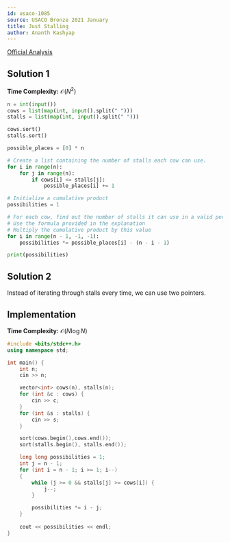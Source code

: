```yaml
---
id: usaco-1085
source: USACO Bronze 2021 January
title: Just Stalling
author: Ananth Kashyap
---
```


[Official Analysis](http://www.usaco.org/current/data/sol_prob3_bronze_jan21.html)

## Solution 1

**Time Complexity:** $\mathcal{O}(N^2)$

<LanguageSection>

<PySection>

```py
n = int(input())
cows = list(map(int, input().split(" ")))
stalls = list(map(int, input().split(" ")))

cows.sort()
stalls.sort()

possible_places = [0] * n

# Create a list containing the number of stalls each cow can use.
for i in range(n):
	for j in range(n):
		if cows[i] <= stalls[j]:
			possible_places[i] += 1

# Initialize a cumulative product
possibilities = 1

# For each cow, find out the number of stalls it can use in a valid permutation
# Use the formula provided in the explanation
# Multiply the cumulative product by this value
for i in range(n - 1, -1, -1):
	possibilities *= possible_places[i] - (n - i - 1)

print(possibilities)
```

</PySection>

</LanguageSection>

## Solution 2

Instead of iterating through $\text{stalls}$ every time, we can use two
pointers.

## Implementation

**Time Complexity:** $\mathcal{O}(N \log N)$

<LanguageSection>

<CPPSection>

```cpp
#include <bits/stdc++.h>
using namespace std;

int main() {
	int n;
	cin >> n;

	vector<int> cows(n), stalls(n);
	for (int &c : cows) {
		cin >> c;
	}
	for (int &s : stalls) {
		cin >> s;
	}

	sort(cows.begin(),cows.end());
	sort(stalls.begin(), stalls.end());

	long long possibilities = 1;
	int j = n - 1;
	for (int i = n - 1; i >= 1; i--)
	{
		while (j >= 0 && stalls[j] >= cows[i]) {
			j--;
		}

		possibilities *= i - j;
	}
	
	cout << possibilities << endl;
}
```

</CPPSection>

</LanguageSection>
